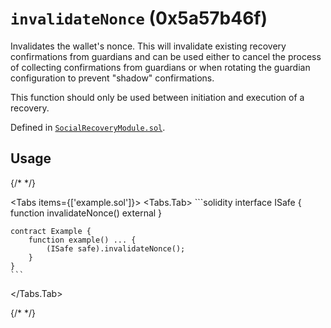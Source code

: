 




# `invalidateNonce` (0x5a57b46f)



Invalidates the wallet's nonce. This will invalidate existing
recovery confirmations from guardians and can be used either to cancel
the process of collecting confirmations from guardians or when rotating
the guardian configuration to prevent "shadow" confirmations.

This function should only be used between initiation and execution of a recovery.


Defined in [`SocialRecoveryModule.sol`](https://github.com/safe-global/safe-modules/tree/recovery/v0.1.0/modules/recovery/contracts/generated-markups/candide-contracts/contracts/modules/social_recovery/SocialRecoveryModule.sol#Lundefined).


## Usage

{/* <!-- vale off --> */}

<Tabs items={['example.sol']}>
  <Tabs.Tab>
    ```solidity
    interface ISafe {
        function invalidateNonce() external
    }

    contract Example {
        function example() ... {
            (ISafe safe).invalidateNonce();
        }
    }
    ```
  </Tabs.Tab>
</Tabs>

{/* <!-- vale on --> */}






